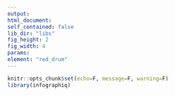 ```yaml
---
output:
html_document:
self_contained: false
lib_dir: "libs"
fig_height: 2
fig_width: 4
params:
element: "red_drum"
---
```


```r
knitr::opts_chunk$set(echo=F, message=F, warning=F)
library(infographiq)
```

<base target="_parent">
